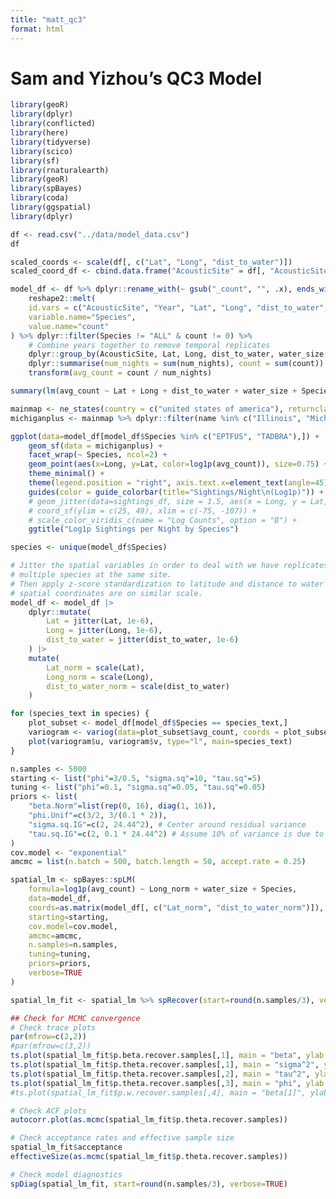 ```yaml
---
title: "matt_qc3"
format: html
---
```


# Sam and Yizhou's QC3 Model

```r
library(geoR)
library(dplyr)
library(conflicted)
library(here)
library(tidyverse)
library(scico)
library(sf)
library(rnaturalearth)
library(geoR)
library(spBayes)
library(coda)
library(ggspatial)
library(dplyr)

df <- read.csv("../data/model_data.csv")
df
```

```r
scaled_coords <- scale(df[, c("Lat", "Long", "dist_to_water")])
scaled_coord_df <- cbind.data.frame("AcousticSite" = df[, "AcousticSite"], scaled_coords)

```




```r

model_df <- df %>% dplyr::rename_with(~ gsub("_count", "", .x), ends_with("_count"))  %>% 
    reshape2::melt(
    id.vars = c("AcousticSite", "Year", "Lat", "Long", "dist_to_water", "water_size", "num_nights", "num_detectable_species"),
    variable.name="Species",
    value.name="count"
) %>% dplyr::filter(Species != "ALL" & count != 0) %>% 
    # Combine years together to remove temporal replicates
    dplyr::group_by(AcousticSite, Lat, Long, dist_to_water, water_size, Species, num_detectable_species) %>%
    dplyr::summarise(num_nights = sum(num_nights), count = sum(count)) %>%
    transform(avg_count = count / num_nights) 

```

```r

summary(lm(avg_count ~ Lat + Long + dist_to_water + water_size + Species, model_df))

```

```r

mainmap <- ne_states(country = c("united states of america"), returnclass = "sf")
michiganplus <- mainmap %>% dplyr::filter(name %in% c("Illinois", "Michigan", "Wisconsin", "Ontario", "Ohio", "Indiana", "Pennsylvania", "New York", "West Virginia", "Minnesota", "Iowa", "Texas", "Kansas", "Oklahoma", "Nebraska", "Missouri"))

ggplot(data=model_df[model_df$Species %in% c("EPTFUS", "TADBRA"),]) +
    geom_sf(data = michiganplus) + 
    facet_wrap(~ Species, ncol=2) + 
    geom_point(aes(x=Long, y=Lat, color=log1p(avg_count)), size=0.75) +
    theme_minimal() +
    theme(legend.position = "right", axis.text.x=element_text(angle=45)) +
    guides(color = guide_colorbar(title="Sightings/Night\n(Log1p)")) +
    # geom_jitter(data=sightings_df, size = 1.5, aes(x = Long, y = Lat, color = log1p(count))) +
    # coord_sf(ylim = c(25, 49), xlim = c(-75, -107)) +
    # scale_color_viridis_c(name = "Log Counts", option = "B") +
    ggtitle("Log1p Sightings per Night by Species")
```
```r
species <- unique(model_df$Species)

# Jitter the spatial variables in order to deal with we have replicates due to
# multiple species at the same site.
# Then apply z-score standardization to latitude and distance to water to ensure
# spatial coordinates are on similar scale.
model_df <- model_df |>
    dplyr::mutate(
        Lat = jitter(Lat, 1e-6),
        Long = jitter(Long, 1e-6),
        dist_to_water = jitter(dist_to_water, 1e-6)
    ) |>
    mutate(
        Lat_norm = scale(Lat),
        Long_norm = scale(Long),
        dist_to_water_norm = scale(dist_to_water)
    )

for (species_text in species) {
    plot_subset <- model_df[model_df$Species == species_text,]
    variogram <- variog(data=plot_subset$avg_count, coords = plot_subset[, c("Lat_norm", "dist_to_water_norm")])
    plot(variogram$u, variogram$v, type="l", main=species_text)
}

```

```r
n.samples <- 5000
starting <- list("phi"=3/0.5, "sigma.sq"=10, "tau.sq"=5)
tuning <- list("phi"=0.1, "sigma.sq"=0.05, "tau.sq"=0.05)
priors <- list(
    "beta.Norm"=list(rep(0, 16), diag(1, 16)),
    "phi.Unif"=c(3/2, 3/(0.1 * 2)), 
    "sigma.sq.IG"=c(2, 24.44^2), # Center around residual variance
    "tau.sq.IG"=c(2, 0.1 * 24.44^2) # Assume 10% of variance is due to noise
)
cov.model <- "exponential"
amcmc = list(n.batch = 500, batch.length = 50, accept.rate = 0.25)

spatial_lm <- spBayes::spLM(
    formula=log1p(avg_count) ~ Long_norm + water_size + Species,
    data=model_df,
    coords=as.matrix(model_df[, c("Lat_norm", "dist_to_water_norm")]),
    starting=starting,
    cov.model=cov.model,
    amcmc=amcmc,
    n.samples=n.samples,
    tuning=tuning,
    priors=priors,
    verbose=TRUE
)

spatial_lm_fit <- spatial_lm %>% spRecover(start=round(n.samples/3), verbose=TRUE)
```

```r
## Check for MCMC convergence
# Check trace plots
par(mfrow=c(2,2))
#par(mfrow=c(3,2))
ts.plot(spatial_lm_fit$p.beta.recover.samples[,1], main = "beta", ylab = "")
ts.plot(spatial_lm_fit$p.theta.recover.samples[,1], main = "sigma^2", ylab = "")
ts.plot(spatial_lm_fit$p.theta.recover.samples[,2], main = "tau^2", ylab = "")
ts.plot(spatial_lm_fit$p.theta.recover.samples[,3], main = "phi", ylab = "")
#ts.plot(spatial_lm_fit$p.w.recover.samples[,4], main = "beta[1]", ylab = "")

# Check ACF plots 
autocorr.plot(as.mcmc(spatial_lm_fit$p.theta.recover.samples))

# Check acceptance rates and effective sample size
spatial_lm_fit$acceptance
effectiveSize(as.mcmc(spatial_lm_fit$p.theta.recover.samples))

# Check model diagnostics
spDiag(spatial_lm_fit, start=round(n.samples/3), verbose=TRUE)
```
